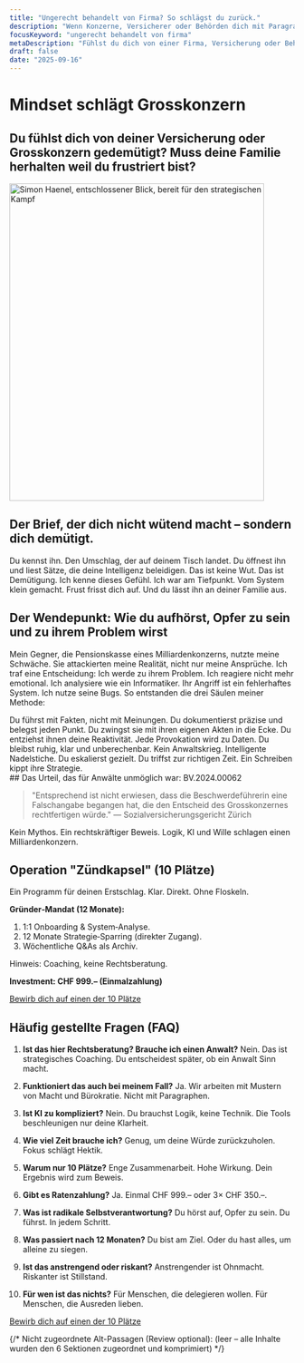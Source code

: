 ```yaml
---
title: "Ungerecht behandelt von Firma? So schlägst du zurück."
description: "Wenn Konzerne, Versicherer oder Behörden dich mit Paragraphen zermürben, ist das keine juristische Debatte. Es ist ein Angriff auf deine Intelligenz. Zeit, zurückzuschlagen."
focusKeyword: "ungerecht behandelt von firma"
metaDescription: "Fühlst du dich von einer Firma, Versicherung oder Behörde ungerecht behandelt und erniedrigt? Ich habe als Laie einen Grosskonzern besiegt. Hier ist die Methode, um die Kontrolle zurückzugewinnen."
draft: false
date: "2025-09-16"
---
```


<SectionWrapper variant="hero">
<div>
  <h1>Mindset schlägt Grosskonzern</h1>
  <h2>Du fühlst dich von deiner Versicherung oder Grosskonzern gedemütigt? Muss deine Familie herhalten weil du frustriert bist?</h2>
</div>
<div>
  <img 
    src="/assets/images/startseite-index/simon_haenel_entschlossen.webp" 
    alt="Simon Haenel, entschlossener Blick, bereit für den strategischen Kampf" 
    width="450" 
    height="560" 
    decoding="async" 
    fetchpriority="high"
    class="img-frame"
  />
</div>
</SectionWrapper>

<SectionWrapper variant="content">

## Der Brief, der dich nicht wütend macht – sondern dich demütigt.

Du kennst ihn. Den Umschlag, der auf deinem Tisch landet.
Du öffnest ihn und liest Sätze, die deine Intelligenz beleidigen.
Das ist keine Wut. Das ist Demütigung.
Ich kenne dieses Gefühl. Ich war am Tiefpunkt.
Vom System klein gemacht. Frust frisst dich auf.
Und du lässt ihn an deiner Familie aus.

</SectionWrapper>

<SectionWrapper variant="story">

## Der Wendepunkt: Wie du aufhörst, Opfer zu sein und zu ihrem Problem wirst

Mein Gegner, die Pensionskasse eines Milliardenkonzerns, nutzte meine Schwäche.
Sie attackierten meine Realität, nicht nur meine Ansprüche.
Ich traf eine Entscheidung: Ich werde zu ihrem Problem.
Ich reagiere nicht mehr emotional. Ich analysiere wie ein Informatiker.
Ihr Angriff ist ein fehlerhaftes System. Ich nutze seine Bugs.
So entstanden die drei Säulen meiner Methode:

<div class="grid grid-cols-1 md:grid-cols-3 gap-8">
  <Card title="Analytische Überlegenheit">
  Du führst mit Fakten, nicht mit Meinungen.
  Du dokumentierst präzise und belegst jeden Punkt.
  Du zwingst sie mit ihren eigenen Akten in die Ecke.
  </Card>
  <Card title="Radikale Selbstverantwortung">
  Du entziehst ihnen deine Reaktivität.
  Jede Provokation wird zu Daten.
  Du bleibst ruhig, klar und unberechenbar.
  </Card>
  <Card title="Strategische Resilienz">
  Kein Anwaltskrieg. Intelligente Nadelstiche.
  Du eskalierst gezielt. Du triffst zur richtigen Zeit.
  Ein Schreiben kippt ihre Strategie.
  </Card>
</div>

</SectionWrapper>

<SectionWrapper variant="proof">
## Das Urteil, das für Anwälte unmöglich war: BV.2024.00062

> "Entsprechend ist nicht erwiesen, dass die Beschwerdeführerin eine Falschangabe begangen hat, die den Entscheid des Grosskonzernes rechtfertigen würde." — Sozialversicherungsgericht Zürich

Kein Mythos. Ein rechtskräftiger Beweis.
Logik, KI und Wille schlagen einen Milliardenkonzern.

</SectionWrapper>

<SectionWrapper variant="accent">

## Operation "Zündkapsel" (10 Plätze)

Ein Programm für deinen Erstschlag.
Klar. Direkt. Ohne Floskeln.

**Gründer‑Mandat (12 Monate):**
1) 1:1 Onboarding & System‑Analyse.
2) 12 Monate Strategie‑Sparring (direkter Zugang).
3) Wöchentliche Q&As als Archiv.

Hinweis: Coaching, keine Rechtsberatung.

**Investment: CHF 999.– (Einmalzahlung)**

<a href="/bewerbung" class="btn-primary mt-6">Bewirb dich auf einen der 10 Plätze</a>

</SectionWrapper>

<SectionWrapper variant="content">

## Häufig gestellte Fragen (FAQ)

1. **Ist das hier Rechtsberatung? Brauche ich einen Anwalt?**
  Nein. Das ist strategisches Coaching.
  Du entscheidest später, ob ein Anwalt Sinn macht.

2. **Funktioniert das auch bei meinem Fall?**
  Ja. Wir arbeiten mit Mustern von Macht und Bürokratie.
  Nicht mit Paragraphen.

3. **Ist KI zu kompliziert?**
  Nein. Du brauchst Logik, keine Technik.
  Die Tools beschleunigen nur deine Klarheit.

4. **Wie viel Zeit brauche ich?**
  Genug, um deine Würde zurückzuholen.
  Fokus schlägt Hektik.

5. **Warum nur 10 Plätze?**
  Enge Zusammenarbeit. Hohe Wirkung.
  Dein Ergebnis wird zum Beweis.

6. **Gibt es Ratenzahlung?**
  Ja. Einmal CHF 999.– oder 3× CHF 350.–.

7. **Was ist radikale Selbstverantwortung?**
  Du hörst auf, Opfer zu sein.
  Du führst. In jedem Schritt.

8. **Was passiert nach 12 Monaten?**
  Du bist am Ziel. Oder du hast alles, um alleine zu siegen.

9. **Ist das anstrengend oder riskant?**
  Anstrengender ist Ohnmacht.
  Riskanter ist Stillstand.

10. **Für wen ist das nichts?**
  Für Menschen, die delegieren wollen.
  Für Menschen, die Ausreden lieben.

<a href="/bewerbung" class="btn-primary mt-6">Bewirb dich auf einen der 10 Plätze</a>

</SectionWrapper>

{/* Nicht zugeordnete Alt-Passagen (Review optional):
  (leer – alle Inhalte wurden den 6 Sektionen zugeordnet und komprimiert)
*/}
